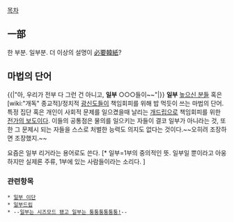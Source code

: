 [[목차]]

== 一部 ==
한 부분. 일부분.
더 이상의 설명이 [[必要韓紙]]?

== 마법의 단어 ==
{{|"아, 우리가 전부 다 그런 건 아니고, '''일부''' ○○○들이~~"|}}
'''일부''' [[높으신 분들]] 혹은 [wiki:"개독" 종교적]/정치적 [[광신도]]들이 책임회피를 위해 밥 먹듯이 쓰는 마법의 단어.
특정 집단 혹은 개인이 사회적 문제를 일으켰을때 날리는 [[개드립]]으로 책임회피를 위한 [[전가의 보도]]이다.
이들의 공통점은 물의를 일으키는 자들이 결코 일부가 아니라는 것, 또한 그 문제시 되는 자들을 스스로 처벌한 능력도 의지도 없다는 것이다.~~오히려 조장하면 조장했지.~~

요즘은 일부 리거라는 용어로도 쓴다. [* 일부=1부의 중의적인 뜻. 일부일 뿐이라고 아웅하지만 실제론 주류, 1부에 있는 사람들이라는 소리다. ]
=== 관련항목 ===
 * [[일부 이단]]
 * [[일부드립]]
 * --[[일부는 시즈모드 됐고 일부는 퉁퉁퉁퉁퉁퉁!]]--
